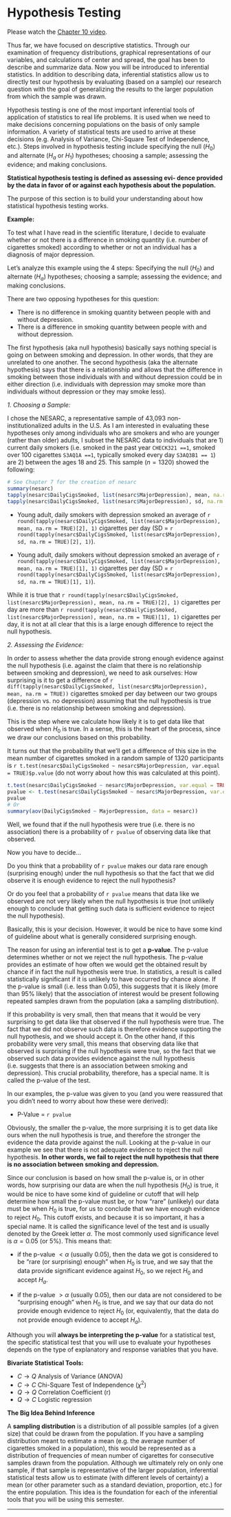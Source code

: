 

# Hypothesis Testing

Please watch the [Chapter 10 video](http://passiondrivenstatistics.com/2015/07/15/chapter-10/).

Thus far, we have focused on descriptive statistics. Through our examination of frequency distributions, graphical representations of our variables, and calculations of center and spread, the goal has been to describe and summarize data. Now you will be introduced to inferential statistics. In addition to describing data, inferential statistics allow us to directly test our hypothesis by evaluating (based on a sample) our research question with the goal of generalizing the results to the larger population from which the sample was drawn.

Hypothesis testing is one of the most important inferential tools of application of statistics to real life problems. It is used when we need to make decisions concerning populations on the basis of only sample information. A variety of statistical tests are used to arrive at these decisions (e.g. Analysis of Variance, Chi-Square Test of Independence, etc.). Steps involved in hypothesis testing include specifying the null ($H_0$) and alternate ($H_a$ or $H_1$) hypotheses; choosing a sample; assessing the evidence; and making conclusions.

**Statistical hypothesis testing is defined as assessing evi- dence provided by the data in favor of or against each hypothesis about the population.**

The purpose of this section is to build your understanding about how statistical hypothesis testing works.


**Example:**

To test what I have read in the scientific literature, I decide to evaluate whether or not there is a difference in smoking quantity (i.e. number of cigarettes smoked) according to whether or not an individual has a diagnosis of major depression.

Let's analyze this example using the 4 steps: Specifying the null ($H_0$) and alternate ($H_a$) hypotheses; choosing a sample; assessing the evidence; and making conclusions.

There are two opposing hypotheses for this question:

* There is no difference in smoking quantity between people with and without depression.
* There is a difference in smoking quantity between people with and without depression.

The first hypothesis (aka null hypothesis) basically says nothing special is going on between smoking and depression. In other words, that they are unrelated to one another. The second hypothesis (aka the alternate hypothesis) says that there is a relationship and allows that the difference in smoking between those individuals with and without depression could be in either direction (i.e. individuals with depression may smoke more than individuals without depression or they may smoke less).

*1. Choosing a Sample:*

I chose the NESARC, a representative sample of 43,093 non-institutionalized adults in the U.S. As I am interested in evaluating these hypotheses only among individuals who are smokers and who are younger (rather than older) adults, I subset the NESARC data to individuals that are 1) current daily smokers (i.e. smoked in the past year `CHECK321 ==1`, smoked over 100 cigarettes `S3AQ1A ==1`, typically smoked every day `S3AQ3B1 == 1`) are 2) between the ages 18 and 25. This sample ($n=1320$) showed the following:

```r
# See Chapter 7 for the creation of nesarc
summary(nesarc)
tapply(nesarc$DailyCigsSmoked, list(nesarc$MajorDepression), mean, na.rm = TRUE)
tapply(nesarc$DailyCigsSmoked, list(nesarc$MajorDepression), sd, na.rm = TRUE)
```

* Young adult, daily smokers with depression smoked an average of `r round(tapply(nesarc$DailyCigsSmoked, list(nesarc$MajorDepression), mean, na.rm = TRUE)[2], 1)` cigarettes per day (SD = `r round(tapply(nesarc$DailyCigsSmoked, list(nesarc$MajorDepression), sd, na.rm = TRUE)[2], 1)`).

* Young adult, daily smokers without depression smoked an average of `r round(tapply(nesarc$DailyCigsSmoked, list(nesarc$MajorDepression), mean, na.rm = TRUE)[1], 1)` cigarettes per day (SD = `r round(tapply(nesarc$DailyCigsSmoked, list(nesarc$MajorDepression), sd, na.rm = TRUE)[1], 1)`).

While it is true that `r round(tapply(nesarc$DailyCigsSmoked, list(nesarc$MajorDepression), mean, na.rm = TRUE)[2], 1)` cigarettes per day are more than `r round(tapply(nesarc$DailyCigsSmoked, list(nesarc$MajorDepression), mean, na.rm = TRUE)[1], 1)` cigarettes per day, it is not at all clear that this is a large enough difference to reject the null hypothesis.

*2. Assessing the Evidence:*

In order to assess whether the data provide strong enough evidence against the null hypothesis (i.e. against the claim that there is no relationship between smoking and depression), we need to ask ourselves: How surprising is it to get a difference of `r diff(tapply(nesarc$DailyCigsSmoked, list(nesarc$MajorDepression), mean, na.rm = TRUE))` cigarettes smoked per day between our two groups (depression vs. no depression) assuming that the null hypothesis is true (i.e. there is no relationship between smoking and depression).

This is the step where we calculate how likely it is to get data like that observed when $H_0$ is true. In a sense, this is the heart of the process, since we draw our conclusions based on this probability.

It turns out that the probability that we'll get a difference of this size in the mean number of cigarettes smoked in a random sample of 1320 participants is `r t.test(nesarc$DailyCigsSmoked ~ nesarc$MajorDepression, var.equal = TRUE)$p.value` (do not worry about how this was calculated at this point).

```r
t.test(nesarc$DailyCigsSmoked ~ nesarc$MajorDepression, var.equal = TRUE)
pvalue <- t.test(nesarc$DailyCigsSmoked ~ nesarc$MajorDepression, var.equal = TRUE)$p.value
pvalue
# Or
summary(aov(DailyCigsSmoked ~ MajorDepression, data = nesarc))
```

Well, we found that if the null hypothesis were true (i.e. there is no association) there is a probability of `r pvalue` of observing data like that observed.

Now you have to decide...

Do you think that a probability of `r pvalue` makes our data rare enough (surprising enough) under the null hypothesis so that the fact that we did observe it is enough evidence to reject the null hypothesis?


Or do you feel that a probability of `r pvalue` means that data like we observed are not very likely when the null hypothesis is true (not unlikely enough to conclude that getting such data is sufficient evidence to reject the null hypothesis).

Basically, this is your decision. However, it would be nice to have some kind of guideline about what is generally considered surprising enough.

The reason for using an inferential test is to get a **p-value**. The p-value determines whether or not we reject the null hypothesis. The p-value provides an estimate of how often we would get the obtained result by chance if in fact the null hypothesis were true. In statistics, a result is called statistically significant if it is unlikely to have occurred by chance alone. If the p-value is small (i.e. less than 0.05), this suggests that it is likely (more than 95% likely) that the association of interest would be present following repeated samples drawn from the population (aka a sampling distribution).

If this probability is very small, then that means that it would be very surprising to get data like that observed if the null hypothesis were true. The fact that we did not observe such data is therefore evidence supporting the null hypothesis, and we should accept it. On the other hand, if this probability were very small, this means that observing data like that observed is surprising if the null hypothesis were true, so the fact that we observed such data provides evidence against the null hypothesis (i.e. suggests that there is an association between smoking and depression). This crucial probability, therefore, has a special name. It is called the p-value of the test.

In our examples, the p-value was given to you (and you were reassured that you didn't need to worry about how these were derived):

* P-Value = `r pvalue`

Obviously, the smaller the p-value, the more surprising it is to get data like ours when the null hypothesis is true, and therefore the stronger the evidence the data provide against the null. Looking at the p-value in our example we see that there is not adequate evidence to reject the null hypothesis. **In other words, we fail to reject the null hypothesis that there is no association between smoking and depression.**

Since our conclusion is based on how small the p-value is, or in other words, how surprising our data are when the null hypothesis ($H_0$) is true, it would be nice to have some kind of guideline or cutoff that will help determine how small the p-value must be, or how "rare" (unlikely) our data must be when $H_0$ is true, for us to conclude that we have enough evidence to reject $H_0$.  This cutoff exists, and because it is so important, it has a special name. It is called the significance level of the test and is usually denoted by the Greek letter $\alpha$. The most commonly used significance level is $\alpha=0.05$ (or 5%). This means that:

* if the p-value $< \alpha$ (usually 0.05), then the data we got is considered to be "rare (or surprising) enough" when $H_0$ is true, and we say that the data provide significant evidence against $H_0$, so we reject $H_0$ and accept $H_a$.

* if the p-value $> \alpha$ (usually 0.05), then our data are not considered to be "surprising enough" when $H_0$ is true, and we say that our data do not provide enough evidence to reject $H_0$ (or, equivalently, that the data do not provide enough evidence to accept $H_a$).

Although you will **always be interpreting the p-value** for a statistical test, the specific statistical test that you will use to evaluate your hypotheses depends on the type of explanatory and response variables that you have.

**Bivariate Statistical Tools:**

* $C \rightarrow Q$ Analysis of Variance (ANOVA)
* $C \rightarrow C$ Chi-Square Test of Independence ($\chi^2$) 
* $Q \rightarrow Q$ Correlation Coefficient (r)
* $Q \rightarrow C$ Logistic regression

**The Big Idea Behind Inference**

A **sampling distribution** is a distribution of all possible samples (of a given size) that could be drawn from the population. If you have a sampling distribution meant to estimate a mean (e.g. the average number of cigarettes smoked in a population), this would be represented as a distribution of frequencies of mean number of cigarettes for consecutive samples drawn from the population. Although we ultimately rely on only one sample, if that sample is representative of the larger population, inferential statistical tests allow us to estimate (with different levels of certainty) a mean (or other parameter such as a standard deviation, proportion, etc.) for the entire population. This idea is the foundation for each of the inferential tools that you will be using this semester.



---------------------------
